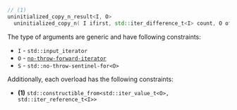 ```cpp
// (1)
uninitialized_copy_n_result<I, O>
  uninitialized_copy_n( I ifirst, std::iter_difference_t<I> count, O ofirst, S olast );
```

The type of arguments are generic and have following constraints:
- `I` - `std::input_iterator`
- `O` - [`no-throw-forward-iterator`](#)
- `S` - `std::no-throw-sentinel-for<O>`

Additionally, each overload has the following constraints:
- **(1)** `std::constructible_from<std::iter_value_t<O>, std::iter_reference_t<I>>`

